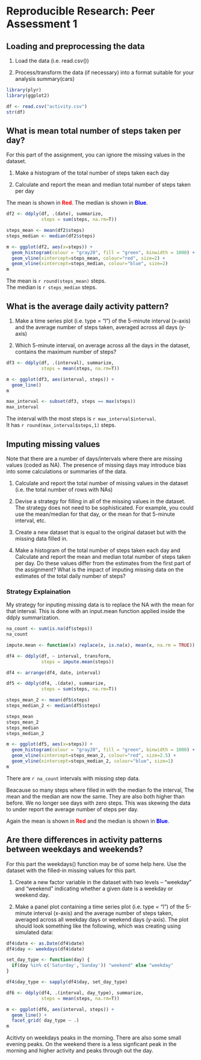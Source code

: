 # Reproducible Research: Peer Assessment 1


## Loading and preprocessing the data

1. Load the data (i.e. read.csv())

2. Process/transform the data (if necessary) into a format suitable for your analysis
summary(cars)

```r

library(plyr)
library(ggplot2)

df <- read.csv("activity.csv")
str(df)

```


## What is mean total number of steps taken per day?

For this part of the assignment, you can ignore the missing values in the dataset.

1. Make a histogram of the total number of steps taken each day

2. Calculate and report the mean and median total number of steps taken per day

The mean is shown in **<span style="color:red;">Red</span>**.
The median is shown in **<span style="color:blue;">Blue</span>**.

```r

df2 <- ddply(df, .(date), summarize,
             steps = sum(steps, na.rm=T))

steps_mean <- mean(df2$steps)
steps_median <- median(df2$steps)

m <- ggplot(df2, aes(x=steps)) +
  geom_histogram(colour = "gray20", fill = "green", binwidth = 1000) + 
  geom_vline(xintercept=steps_mean, colour="red", size=2) +
  geom_vline(xintercept=steps_median, colour="blue", size=2)
m 

```

The mean is `r round(steps_mean)` steps.  
The median is `r steps_median` steps.

## What is the average daily activity pattern?

1. Make a time series plot (i.e. type = "l") of the 5-minute interval (x-axis) and the average number of steps taken, averaged across all days (y-axis)

2. Which 5-minute interval, on average across all the days in the dataset, contains the maximum number of steps?

```r

df3 <- ddply(df, .(interval), summarize,
             steps = mean(steps, na.rm=T))

m <- ggplot(df3, aes(interval, steps)) +
  geom_line()
m

max_interval <- subset(df3, steps == max(steps))
max_interval
```

The interval with the most steps is `r max_interval$interval`.  
It has `r round(max_interval$steps,1)` steps.


## Imputing missing values

Note that there are a number of days/intervals where there are missing values (coded as NA). The presence of missing days may introduce bias into some calculations or summaries of the data.

1. Calculate and report the total number of missing values in the dataset (i.e. the total number of rows with NAs)

2. Devise a strategy for filling in all of the missing values in the dataset. The strategy does not need to be sophisticated. For example, you could use the mean/median for that day, or the mean for that 5-minute interval, etc.

3. Create a new dataset that is equal to the original dataset but with the missing data filled in.

4. Make a histogram of the total number of steps taken each day and Calculate and report the mean and median total number of steps taken per day. Do these values differ from the estimates from the first part of the assignment? What is the impact of imputing missing data on the estimates of the total daily number of steps?

### Strategy Explaination
My strategy for inputing missing data is to replace the NA with the mean for that interval.
This is done with an input.mean function applied inside the ddply summarization. 

```r

na_count <- sum(is.na(df$steps))
na_count

impute.mean <- function(x) replace(x, is.na(x), mean(x, na.rm = TRUE))

df4 <- ddply(df, ~ interval, transform, 
             steps = impute.mean(steps))

df4 <- arrange(df4, date, interval)

df5 <- ddply(df4, .(date), summarize,
             steps = sum(steps, na.rm=T))

steps_mean_2 <- mean(df5$steps)
steps_median_2 <- median(df5$steps)

steps_mean
steps_mean_2
steps_median
steps_median_2

m <- ggplot(df5, aes(x=steps)) +
  geom_histogram(colour = "gray20", fill = "green", binwidth = 1000) + 
  geom_vline(xintercept=steps_mean_2, colour="red", size=2.5) +
  geom_vline(xintercept=steps_median_2, colour="blue", size=1)
m 

```

There are `r na_count` intervals with missing step data.

Beacause so many steps where filled in with the median fo the interval, The mean and the median are now the same. They are also both higher than before. We no longer see days with zero steps. This was skewing the data to under report the average number of steps per day.

Again the mean is shown in **<span style="color:red;">Red</span>** and the median is shown in **<span style="color:blue;">Blue</span>**.

## Are there differences in activity patterns between weekdays and weekends?

For this part the weekdays() function may be of some help here. Use the dataset with the filled-in missing values for this part.

1. Create a new factor variable in the dataset with two levels – “weekday” and “weekend” indicating whether a given date is a weekday or weekend day.

2. Make a panel plot containing a time series plot (i.e. type = "l") of the 5-minute interval (x-axis) and the average number of steps taken, averaged across all weekday days or weekend days (y-axis). The plot should look something like the following, which was creating using simulated data:

```r

df4$date <- as.Date(df4$date)
df4$day <- weekdays(df4$date)

set_day_type <- function(day) {
  if(day %in% c('Saturday','Sunday')) "weekend" else "weekday"  
}

df4$day_type <- sapply(df4$day, set_day_type)

df6 <- ddply(df4, .(interval, day_type), summarize,
             steps = mean(steps, na.rm=T))

m <- ggplot(df6, aes(interval, steps)) +
  geom_line() +
  facet_grid( day_type ~ .)
m

```

Acitivty on weekdays peaks in the morning. There are also some small evening peaks.
On the weekend there is a less signficant peak in the morning and higher activity and peaks through out the day.